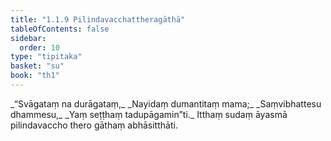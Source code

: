 ```yaml
---
title: "1.1.9 Pilindavacchattheragāthā"
tableOfContents: false
sidebar:
  order: 10
type: "tipitaka"
basket: "su"
book: "th1"
---
```



<DynamicBreadcrumb />

<Division number="9" book="th1">

<Paragraph number="21" type="verses" book="th1">
_“Svāgataṃ na durāgataṃ,_  
_Nayidaṃ dumantitaṃ mama;_  
_Saṃvibhattesu dhammesu,_  
_Yaṃ seṭṭhaṃ tadupāgamin”ti._  

</Paragraph>

<Paragraph number="22" book="th1">
Itthaṃ sudaṃ āyasmā pilindavaccho thero gāthaṃ abhāsitthāti.
</Paragraph>
</Division>